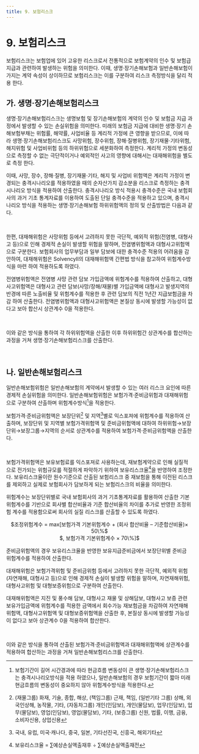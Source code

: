 ```yaml
---
title: 9. 보험리스크
---
```

# 9. 보험리스크

보험리스크는 보험업에 있어 고유한 리스크로서 전통적으로 보험계약의 인수 및 보험급 지급과 관련하여 발생하는 위험을 의미한다. 이때, 생명·장기손해보험과 일반손해보험이 가지는 계약 속성이 상이하므로 보험리스크는 이를 구분하여 리스크 측정방식을 달리 적용 한다.

## 가. 생명·장기손해보험리스크
생명·장기손해보험리스크는 생명보험 및 장기손해보험의 계약의 인수 및 보험금 지급 과정에서 발생할 수 있는 손실위험을 의미한다. 미래의 보험금 지급에 대비한 생명·장기 손해보험부채는 위험률, 해약률, 사업비율 등 계리적 가정에 큰 영향을 받으므로, 이에 따라 생명·장기손해보험리스크도 사망위험, 장수위험, 장해·질병위험, 장기재물·기타위험, 해지위험 및 사업비위험 등의 하위위험으로 세분화하여 측정한다. 계리적 가정의 변동성으로 측정할 수 없는 극단적이거나 예외적인 사고의 영향에 대해서는 대재해위험을 별도로 측정 한다.

이때, 사망, 장수, 장해·질병, 장기재물·기타, 해지 및 사업비 위험액은 계리적 가정이 변경되는 충격시나리오를 적용하였을 때의 순자산가치 감소분을 리스크로 측정하는 충격 시나리오 방식을 적용하여 산출한다. 충격시나리오 방식 적용시 충격수준은 국내 보험회사의 과거 기초 통계자료를 이용하여 도출된 단일 충격수준을 적용하고 있으며, 충격시나리오 방식을 적용하는 생명·장기손해보험 하위위험액의 정의 및 산출방법은 다음과 같다.

<CenterImg src ="/fs/3590_1.png" />
<CenterImg src ="/fs/3590_2.png" /><br/>

한편, 대재해위험은 사망위험 등에서 고려하지 못한 극단적, 예외적 위험(전염병, 대형사고 등)으로 인해 경제적 손실이 발생할 위험을 말하며, 전염병위험액과 대형사고위험액으로 구분한다. 보험회사의 업무부담과 일부 담보에 대한 충격수준 적용의 어려움을 감안하여, 대재해위험은 SolvencyII의 대재해위험액 간편법 방식을 참고하여 위험계수방식을 마련 하여 적용하도록 하였다.

전염병위험액은 전염병 사망 관련 담보 가입금액에 위험계수를 적용하여 산출하고, 대형 사고위험액은 대형사고 관련 담보(사망/장해/재물)별 가입금액에 대형사고 발생지역의 반경에 따른 노출비율 및 위험계수를 적용한 후 관련 담보의 직전 1년간 지급보험금을 차감 하여 산출한다. 전염병위험액과 대형사고위험액은 본질상 동시에 발생할 가능성이 없다고 보아 합산시 상관계수 0을 적용한다.

<CenterImg src ="/fs/3590_3.png" /><br/>

이와 같은 방식을 통하여 각 하위위험액을 산출한 이후 하위위험간 상관계수를 합산하는 과정을 거쳐 생명·장기손해보험리스크를 산출한다.

<CenterImg src ="/fs/3590_4.png" /><br/>

## 나. 일반손해보험리스크
일반손해보험위험은 일반손해보험의 계약에서 발생할 수 있는 여러 리스크 요인에 따른 경제적 손실위험을 의미한다. 일반손해보험위험은 보험가격·준비금위험과 대재해위험으로 구분하여 산출하며 위험계수방식[^1]을 적용한다.

보험가격·준비금위험액은 보장단위[^2] 및 지역[^3]별로 익스포져에 위험계수를 적용하여 산출하며, 보장단위 및 지역별 보험가격위험액 및 준비금위험액에 대하여 하위위험→보장 단위→보장그룹→지역의 순서로 상관계수를 적용하여 보험가격·준비금위험액을 산출한다.

<CenterImg src ="/fs/3590_5.png" /><br/>

[^1]: 보험기간이 길어 시간경과에 따라 현금흐름 변동성이 큰 생명·장기손해보험리스크는 충격시나리오방식을 적용 하였으나, 일반손해보험의 경우 보험기간이 짧아 미래현금흐름의 변동성이 중요하지 않아 위험계수방식을 적용한다.
[^2]: (재물그룹) 화재, 기술, 종합, 해상, (책임그룹) 근재, 책임, (일반기타 그룹) 상해, 외국인상해, 농작물, 기타, (자동차그룹) 개인(인담보), 개인(물담보), 업무(인담보), 업무(물담보), 영업(인담보), 영업(물담보), 기타, (보증그룹) 신원, 법률, 이행, 금융, 소비자신용, 상업신용
[^3]: 국내, 유럽, 미국·캐나다, 중국, 일본, 기타선진국, 신흥국, 해외기타

보험가격위험액은 보유보험료를 익스포져로 사용하는데, 재보험계약으로 인해 실질적으로 전가되는 위험규모를 적절하게 파악하기 위하여 보유리스크율[^4]을 반영하여 조정한다. 보유리스크율이란 원수기준으로 산출된 보험리스크 중 재보험을 통해 이전된 리스크를 제외하고 실제로 보험회사가 담보하게 되는 보험리스크의 비율을 의미한다.

[^4]: 보유리스크율 = ∑예상손실액출재후 ÷ ∑예상손실액출재전

위험계수는 보장단위별로 국내 보험회사의 과거 기초통계자료를 활용하여 산출한 기본 위험계수를 기반으로 회사별 합산비율과 기준 합산비율의 차이를 추가로 반영한 조정위험 계수를 적용함으로써 회사의 실질 리스크를 산출할 수 있도록 하였다.

<Math>
<center>
$조정위험계수 = max[보험가격 기본위험계수 + (회사 합산비율 – 기준합산비율)× 50\%$<br/>
$, 보험가격 기본위험계수 × 70\%]$
</center>
</Math>


준비금위험액의 경우 보유리스크율을 반영한 보유지급준비금에서 보장단위별 준비금 위험계수를 적용하여 산출한다.

대재해위험은 보험가격위험 및 준비금위험 등에서 고려하지 못한 극단적, 예외적 위험 (자연재해, 대형사고 등)으로 인해 경제적 손실이 발생할 위험을 말하며, 자연재해위험, 대형사고위험 및 대형보증위험으로 구분하여 산출한다.

대재해위험액은 지진 및 풍수해 담보, 대형사고 재물 및 상해담보, 대형사고 보증 관련 보유가입금액에 위험계수를 적용한 금액에서 회수가능 재보험금을 차감하여 자연재해위험액, 대형사고위험액 및 대형보증위험액을 산출한 후, 본질상 동시에 발생할 가능성이 없다고 보아 상관계수 0을 적용하여 합산한다.

<CenterImg src ="/fs/3590_6.png" /><br/>

이와 같은 방식을 통하여 산출된 보험가격·준비금위험액과 대재해위험액에 상관계수를 적용하여 합산하는 과정을 거쳐 일반손해보험리스크를 산출한다.
